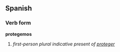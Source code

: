 ==Spanish==
===Verb form===
'''protegemos'''

# ''first-person plural indicative present of [[proteger]]''